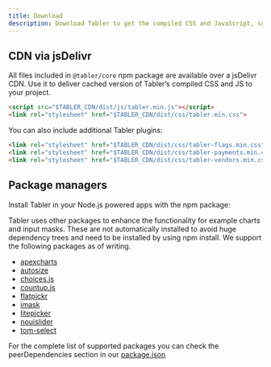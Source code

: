 ```yaml
---
title: Download
description: Download Tabler to get the compiled CSS and JavaScript, source code, or include it with your favorite package managers like npm, yarn and more.
---
```


## CDN via jsDelivr

All files included in `@tabler/core` npm package are available over a jsDelivr CDN. Use it to deliver cached version of Tabler’s compiled CSS and JS to your project.

```html
<script src="$TABLER_CDN/dist/js/tabler.min.js"></script>
<link rel="stylesheet" href="$TABLER_CDN/dist/css/tabler.min.css">
```

You can also include additional Tabler plugins:

```html
<link rel="stylesheet" href="$TABLER_CDN/dist/css/tabler-flags.min.css">
<link rel="stylesheet" href="$TABLER_CDN/dist/css/tabler-payments.min.css">
<link rel="stylesheet" href="$TABLER_CDN/dist/css/tabler-vendors.min.css">
```

## Package managers

Install Tabler in your Node.js powered apps with the npm package:

<TabsPackage name="@tabler/core" />

Tabler uses other packages to enhance the functionality for example charts and input masks. These are not automatically installed to avoid huge
dependency trees and need to be installed by using npm install. We support the following packages as of writing.

- [apexcharts](https://apexcharts.com/)
- [autosize](http://www.jacklmoore.com/autosize/)
- [choices.js](https://github.com/Choices-js/Choices)
- [countup.js](https://inorganik.github.io/countUp.js/)
- [flatpickr](https://flatpickr.js.org/)
- [imask](https://imask.js.org/)
- [litepicker](https://litepicker.com/)
- [nouislider](https://refreshless.com/nouislider/)
- [tom-select](https://tom-select.js.org/)

For the complete list of supported packages you can check the peerDependencies section in our [package.json](https://github.com/tabler/tabler/blob/dev/package.json)
